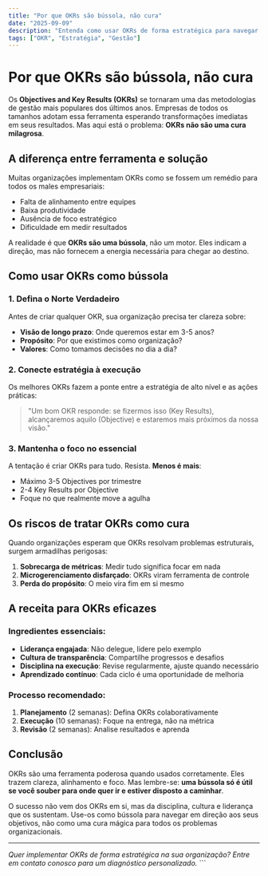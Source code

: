 ```yaml
---
title: "Por que OKRs são bússola, não cura"
date: "2025-09-09"
description: "Entenda como usar OKRs de forma estratégica para navegar em direção aos seus objetivos, sem cair na armadilha de tratá-los como solução mágica."
tags: ["OKR", "Estratégia", "Gestão"]
---
```


# Por que OKRs são bússola, não cura

Os **Objectives and Key Results (OKRs)** se tornaram uma das metodologias de gestão mais populares dos últimos anos. Empresas de todos os tamanhos adotam essa ferramenta esperando transformações imediatas em seus resultados. Mas aqui está o problema: **OKRs não são uma cura milagrosa**.

## A diferença entre ferramenta e solução

Muitas organizações implementam OKRs como se fossem um remédio para todos os males empresariais:

- Falta de alinhamento entre equipes
- Baixa produtividade
- Ausência de foco estratégico
- Dificuldade em medir resultados

A realidade é que **OKRs são uma bússola**, não um motor. Eles indicam a direção, mas não fornecem a energia necessária para chegar ao destino.

## Como usar OKRs como bússola

### 1. Defina o Norte Verdadeiro

Antes de criar qualquer OKR, sua organização precisa ter clareza sobre:

- **Visão de longo prazo**: Onde queremos estar em 3-5 anos?
- **Propósito**: Por que existimos como organização?
- **Valores**: Como tomamos decisões no dia a dia?

### 2. Conecte estratégia à execução

Os melhores OKRs fazem a ponte entre a estratégia de alto nível e as ações práticas:

> "Um bom OKR responde: se fizermos isso (Key Results), alcançaremos aquilo (Objective) e estaremos mais próximos da nossa visão."

### 3. Mantenha o foco no essencial

A tentação é criar OKRs para tudo. Resista. **Menos é mais**:

- Máximo 3-5 Objectives por trimestre
- 2-4 Key Results por Objective
- Foque no que realmente move a agulha

## Os riscos de tratar OKRs como cura

Quando organizações esperam que OKRs resolvam problemas estruturais, surgem armadilhas perigosas:

1. **Sobrecarga de métricas**: Medir tudo significa focar em nada
2. **Microgerenciamento disfarçado**: OKRs viram ferramenta de controle
3. **Perda do propósito**: O meio vira fim em si mesmo

## A receita para OKRs eficazes

### Ingredientes essenciais:

- **Liderança engajada**: Não delegue, lidere pelo exemplo
- **Cultura de transparência**: Compartilhe progressos e desafios
- **Disciplina na execução**: Revise regularmente, ajuste quando necessário
- **Aprendizado contínuo**: Cada ciclo é uma oportunidade de melhoria

### Processo recomendado:

1. **Planejamento** (2 semanas): Defina OKRs colaborativamente
2. **Execução** (10 semanas): Foque na entrega, não na métrica
3. **Revisão** (2 semanas): Analise resultados e aprenda

## Conclusão

OKRs são uma ferramenta poderosa quando usados corretamente. Eles trazem clareza, alinhamento e foco. Mas lembre-se: **uma bússola só é útil se você souber para onde quer ir e estiver disposto a caminhar**.

O sucesso não vem dos OKRs em si, mas da disciplina, cultura e liderança que os sustentam. Use-os como bússola para navegar em direção aos seus objetivos, não como uma cura mágica para todos os problemas organizacionais.

---

*Quer implementar OKRs de forma estratégica na sua organização? Entre em contato conosco para um diagnóstico personalizado.*
\`\`\`
